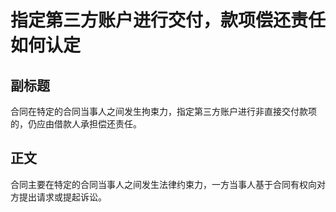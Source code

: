 # 指定第三方账户进行交付，款项偿还责任如何认定
## 副标题
合同在特定的合同当事人之间发生拘束力，指定第三方账户进行非直接交付款项的，仍应由借款人承担偿还责任。
## 正文
合同主要在特定的合同当事人之间发生法律约束力，一方当事人基于合同有权向对方提出请求或提起诉讼。